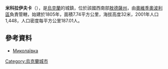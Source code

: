{{coord|46|18|23|N|30|20|18|E|scale:30000|display=title}}

'''米科拉伊夫卡'''（{{lang-uk|Миколаївка}}），是[[烏克蘭|烏克蘭]]的城鎮，位於該國西南部[[敖德薩州|敖德薩州]]，由[[奧維季奧波利區|奧維季奧波利區]]負責管轄，始建於1805年，面積7.74平方公里，海拔高度32米，2001年人口1,448，人口密度每平方公里187.01人。

==參考資料==
*[http://w1.c1.rada.gov.ua/pls/z7502/A005?rdat1=10.06.2011&rf7571=22973 Миколаївка]{{dead link|date=2018年4月 |bot=InternetArchiveBot |fix-attempted=yes }}

{{Ukraine-geo-stub}}
[[Category:烏克蘭城市|Category:烏克蘭城市]]